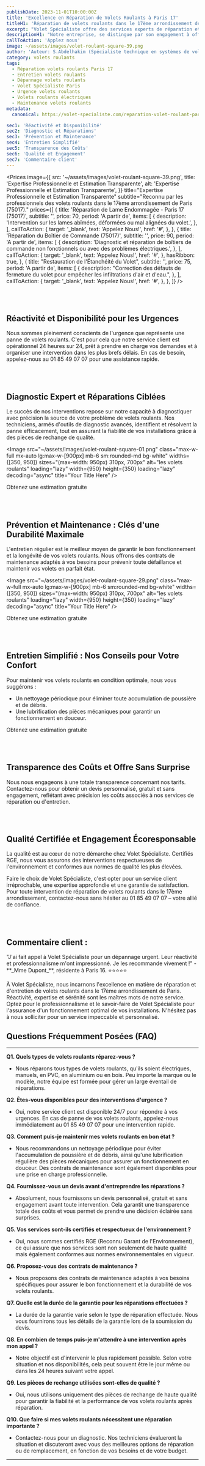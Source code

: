 ```yaml
---
publishDate: 2023-11-01T10:00:00Z
title: 'Excellence en Réparation de Volets Roulants à Paris 17'
titleH1: 'Réparation de volets roulants dans le 17ème arrondissement de Paris'
excerpt: "Volet Spécialiste offre des services experts de réparation et d'entretien de volets roulants à Paris 17ème, une disponibilité 24/7 pour les urgences. 📞 01 85 49 07 07."
descriptionH1: "Notre entreprise, se distingue par son engagement à offrir des services de réparation de volets roulants dans le 17ème arrondissement de Paris. Nous sommes à votre service pour résoudre tout problème que vous rencontrez avec vos volets, qu'ils soient électriques, manuels, en PVC, en aluminium ou en bois. Contactez-nous au 📞 01 85 49 07 07."
callToAction: 'Applez nous'
image: ~/assets/images/volet-roulant-square-39.png
author: 'Auteur: S.Abdelhakim (Spécialiste technique en systèmes de volets roulants)'
category: volets roulants
tags:
  - Réparation volets roulants Paris 17
  - Entretien volets roulants
  - Dépannage volets roulants
  - Volet Spécialiste Paris
  - Urgence volets roulants
  - Volets roulants électriques
  - Maintenance volets roulants
metadata:
  canonical: https://volet-specialiste.com/reparation-volet-roulant-paris-17

sec1: 'Réactivité et Disponibilité'
sec2: 'Diagnostic et Réparations'
sec3: 'Prévention et Maintenance'
sec4: 'Entretien Simplifié'
sec5: 'Transparence des Coûts'
sec6: 'Qualité et Engagement'
sec7: 'Commentaire client'
---
```



<Prices
  image={{
    src: '~/assets/images/volet-roulant-square-39.png',
    title: 'Expertise Professionnelle et Estimation Transparente',
    alt: 'Expertise Professionnelle et Estimation Transparente',
  }}
  title="Expertise Professionnelle et Estimation Transparente"
  subtitle="Reconnu par les professionnels des volets roulants dans le 17ème arrondissement de Paris (75017)."
  prices={[
    {
      title: 'Réparation de Lame Endommagée - Paris 17 (75017)',
      subtitle: '',
      price: 70,
      period: 'A partir de',
      items: [
        {
          description: 'Intervention sur les lames abîmées, déformées ou mal alignées du volet.',
        },
      ],
      callToAction: {
        target: '_blank',
        text: 'Appelez Nous!',
        href: '#',
      },
    },
    {
      title: 'Réparation du Boîtier de Commande (75017)',
      subtitle: '',
      price: 90,
      period: 'A partir de',
      items: [
        {
          description:
            'Diagnostic et réparation de boîtiers de commande non fonctionnels ou avec des problèmes électriques.',
        },
      ],
      callToAction: {
        target: '_blank',
        text: 'Appelez Nous!',
        href: '#',
      },
      hasRibbon: true,
    },
    {
      title: "Restauration de l'Étanchéité du Volet",
      subtitle: '',
      price: 75,
      period: 'A partir de',
      items: [
        {
          description: "Correction des défauts de fermeture du volet pour empêcher les infiltrations d'air et d'eau.",
        },
      ],
      callToAction: {
        target: '_blank',
        text: 'Appelez Nous!',
        href: '#',
      },
    },
  ]}
/>

<a id="section1"></a>
<br />
<br />

## Réactivité et Disponibilité pour les Urgences

Nous sommes pleinement conscients de l'urgence que représente une panne de volets roulants. C'est pour cela que notre service client est opérationnel 24 heures sur 24, prêt à prendre en charge vos demandes et à organiser une intervention dans les plus brefs délais. En cas de besoin, appelez-nous au 01 85 49 07 07 pour une assistance rapide.

<a id="section2"></a>
<br />
<br />

## Diagnostic Expert et Réparations Ciblées

Le succès de nos interventions repose sur notre capacité à diagnostiquer avec précision la source de votre problème de volets roulants. Nos techniciens, armés d'outils de diagnostic avancés, identifient et résolvent la panne efficacement, tout en assurant la fiabilité de vos installations grâce à des pièces de rechange de qualité.

<Image
  src="~/assets/images/volet-roulant-square-01.png"
  class="max-w-full mx-auto lg:max-w-[900px] mb-6 sm:rounded-md bg-white"
  widths={[350, 950]}
  sizes="(max-width: 950px) 310px, 700px"
  alt="les volets roulants"
  loading="lazy"
  width={950}
  height={350}
  loading="lazy"
  decoding="async"
  title="Your Title Here"
/>

<div class="md:hidden">
  <TelMob
    callToAction={{
      text: 'Appelez Nous',
      href: 'tel:01 85 49 07 07',
    }}
  >
    <Fragment slot="title">Obtenez une estimation gratuite</Fragment>
  </TelMob>
</div>

<a id="section3"></a>
<br />
<br />

## Prévention et Maintenance : Clés d'une Durabilité Maximale

L'entretien régulier est le meilleur moyen de garantir le bon fonctionnement et la longévité de vos volets roulants. Nous offrons des contrats de maintenance adaptés à vos besoins pour prévenir toute défaillance et maintenir vos volets en parfait état.

<Image
  src="~/assets/images/volet-roulant-square-29.png"
  class="max-w-full mx-auto lg:max-w-[900px] mb-6 sm:rounded-md bg-white"
  widths={[350, 950]}
  sizes="(max-width: 950px) 310px, 700px"
  alt="les volets roulants"
  loading="lazy"
  width={950}
  height={350}
  loading="lazy"
  decoding="async"
  title="Your Title Here"
/>

<div class="md:hidden">
  <TelMob
    callToAction={{
      text: 'Appelez Nous',
      href: 'tel:01 85 49 07 07',
    }}
  >
    <Fragment slot="title">Obtenez une estimation gratuite</Fragment>
  </TelMob>
</div>

<a id="section4"></a>
<br />
<br />

## Entretien Simplifié : Nos Conseils pour Votre Confort

Pour maintenir vos volets roulants en condition optimale, nous vous suggérons :

- Un nettoyage périodique pour éliminer toute accumulation de poussière et de débris.
- Une lubrification des pièces mécaniques pour garantir un fonctionnement en douceur.

<div class="md:hidden">
  <TelMob
    callToAction={{
      text: 'Appelez Nous',
      href: 'tel:01 85 49 07 07',
    }}
  >
    <Fragment slot="title">Obtenez une estimation gratuite</Fragment>
  </TelMob>
</div>

<a id="section5"></a>
<br />
<br />

## Transparence des Coûts et Offre Sans Surprise

Nous nous engageons à une totale transparence concernant nos tarifs. Contactez-nous pour obtenir un devis personnalisé, gratuit et sans engagement, reflétant avec précision les coûts associés à nos services de réparation ou d'entretien.

<a id="section6"></a>
<br />
<br />

## Qualité Certifiée et Engagement Écoresponsable

La qualité est au cœur de notre démarche chez Volet Spécialiste. Certifiés RGE, nous vous assurons des interventions respectueuses de l'environnement et conformes aux normes de qualité les plus élevées.

Faire le choix de Volet Spécialiste, c'est opter pour un service client irréprochable, une expertise approfondie et une garantie de satisfaction. Pour toute intervention de réparation de volets roulants dans le 17ème arrondissement, contactez-nous sans hésiter au 01 85 49 07 07 – votre allié de confiance.

<a id="section7"></a>
<br />
<br />

## Commentaire client :

<div class="p-4 mb-2 border-solid rounded-lg border-2 border-indigo-600">
  "J'ai fait appel à Volet Spécialiste pour un dépannage urgent. Leur réactivité et professionnalisme m'ont
  impressionné. Je les recommande vivement !" - **_Mme Dupont_**, résidente à Paris 16. ⭐⭐⭐⭐⭐
</div>

À Volet Spécialiste, nous incarnons l'excellence en matière de réparation et d'entretien de volets roulants dans le 17ème arrondissement de Paris. Réactivité, expertise et sérénité sont les maîtres mots de notre service. Optez pour le professionnalisme et le savoir-faire de Volet Spécialiste pour l'assurance d'un fonctionnement optimal de vos installations. N'hésitez pas à nous solliciter pour un service impeccable et personnalisé.

## Questions Fréquemment Posées (FAQ)

---

**Q1. Quels types de volets roulants réparez-vous ?**

- Nous réparons tous types de volets roulants, qu'ils soient électriques, manuels, en PVC, en aluminium ou en bois. Peu importe la marque ou le modèle, notre équipe est formée pour gérer un large éventail de réparations.

**Q2. Êtes-vous disponibles pour des interventions d'urgence ?**

- Oui, notre service client est disponible 24/7 pour répondre à vos urgences. En cas de panne de vos volets roulants, appelez-nous immédiatement au 01 85 49 07 07 pour une intervention rapide.

**Q3. Comment puis-je maintenir mes volets roulants en bon état ?**

- Nous recommandons un nettoyage périodique pour éviter l'accumulation de poussière et de débris, ainsi qu'une lubrification régulière des pièces mécaniques pour assurer un fonctionnement en douceur. Des contrats de maintenance sont également disponibles pour une prise en charge professionnelle.

**Q4. Fournissez-vous un devis avant d'entreprendre les réparations ?**

- Absolument, nous fournissons un devis personnalisé, gratuit et sans engagement avant toute intervention. Cela garantit une transparence totale des coûts et vous permet de prendre une décision éclairée sans surprises.

**Q5. Vos services sont-ils certifiés et respectueux de l'environnement ?**

- Oui, nous sommes certifiés RGE (Reconnu Garant de l'Environnement), ce qui assure que nos services sont non seulement de haute qualité mais également conformes aux normes environnementales en vigueur.

**Q6. Proposez-vous des contrats de maintenance ?**

- Nous proposons des contrats de maintenance adaptés à vos besoins spécifiques pour assurer le bon fonctionnement et la durabilité de vos volets roulants.

**Q7. Quelle est la durée de la garantie pour les réparations effectuées ?**

- La durée de la garantie varie selon le type de réparation effectuée. Nous vous fournirons tous les détails de la garantie lors de la soumission du devis.

**Q8. En combien de temps puis-je m'attendre à une intervention après mon appel ?**

- Notre objectif est d'intervenir le plus rapidement possible. Selon votre situation et nos disponibilités, cela peut souvent être le jour même ou dans les 24 heures suivant votre appel.

**Q9. Les pièces de rechange utilisées sont-elles de qualité ?**

- Oui, nous utilisons uniquement des pièces de rechange de haute qualité pour garantir la fiabilité et la performance de vos volets roulants après réparation.

**Q10. Que faire si mes volets roulants nécessitent une réparation importante ?**

- Contactez-nous pour un diagnostic. Nos techniciens évalueront la situation et discuteront avec vous des meilleures options de réparation ou de remplacement, en fonction de vos besoins et de votre budget.

---
